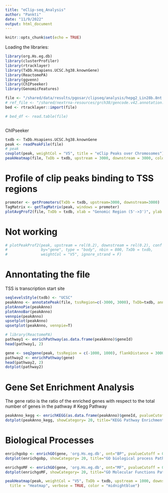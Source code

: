 ```yaml
---
title: "eClip-seq_Analysis"
author: "Pankti"
date: "11/9/2022"
output: html_document
---
```


```r
knitr::opts_chunk$set(echo = TRUE)
```

Loading the libraries:
```r
library(org.Hs.eg.db)
library(clusterProfiler)
library(rtracklayer)
library(TxDb.Hsapiens.UCSC.hg38.knownGene)
library(ReactomePA)
library(ggvenn)
library(ChIPseeker)
library(GenomicFeatures)
```


```r
file <- "/shared/data/results/pgosar/clipseq/analysis/hepg2_Lin28b.8nt.peaks.bed"
# ref_file <- "/shared/nextrna-resources/grch38/gencode.v42.annotation.sorted.gtf" # Not using this
bed <- rtracklayer::import(file)
```


```r
# bed_df <- read.table(file)
```


```r

```

ChIPseeker
```r
txdb <- TxDb.Hsapiens.UCSC.hg38.knownGene
peak <- readPeakFile(file)
# peak
covplot(peak, weightCol = "V5", title = "eClip Peaks over Chromosomes") #works
peakHeatmap(file, TxDb = txdb, upstream = 3000, downstream = 3000, color="red") #works Not very significant though
```

# Profile of clip peaks binding to TSS regions
```r
promoter <- getPromoters(TxDb = txdb, upstream=3000, downstream=3000)
TagMatrix <- getTagMatrix(peak, windows = promoter)
plotAvgProf2(file, TxDb = txdb, xlab = "Genomic Region (5'->3')", ylab = "Read count frequency", upstream=3000, downstream=3000, conf=0.95) #works
```
# Not working
```r
# plotPeakProf2(peak, upstream = rel(0.2), downstream = rel(0.2), conf = 0.95,
#               by="gene", type = "body", nbin = 800, TxDb = txdb,
#               weightCol = "V5", ignore_strand = F)
```

# Annontating the file
TSS is transcription start site
``` r
seqlevelsStyle(txdb) <- "UCSC"
peakAnno <- annotatePeak(file, tssRegion=c(-3000, 3000), TxDb=txdb, annoDb="org.Hs.eg.db")
plotAnnoPie(peakAnno)
plotAnnoBar(peakAnno)
vennpie(peakAnno)
upsetplot(peakAnno)
upsetplot(peakAnno, vennpie=T)
```


``` r
# library(ReactomePA)
pathway1 <- enrichPathway(as.data.frame(peakAnno)$geneId)
head(pathway1, 2)
```


``` r
gene <- seq2gene(peak, tssRegion = c(-1000, 1000), flankDistance = 3000, TxDb = txdb)
pathway2 <- enrichPathway(gene)
head(pathway2, 2)
dotplot(pathway2)
```
# Gene Set Enrichment Analysis
The gene ratio is the ratio of the enriched genes with respect to the total number of genes in the pathway
# Kegg Pathway
``` r
peakAnno_kegg <- enrichKEGG(as.data.frame(peakAnno)$geneId, pvalueCutoff = 0.05, pAdjustMethod = "BH")
dotplot(peakAnno_kegg, showCategory= 20, title="KEGG Pathway Enrichment Analysis")
```

# Biological Processes
``` r
enrichgobp <- enrichGO(gene, 'org.Hs.eg.db', ont="BP", pvalueCutoff = 0.05, pAdjustMethod = "BH", readable = T)
dotplot(enrichgobp, showCategory= 20, title="GO biological process Pathway Enrichment Analysis")
```


``` r
enrichgoMF <- enrichGO(gene, 'org.Hs.eg.db', ont="MF", pvalueCutoff = 0.05, pAdjustMethod = "BH", readable = T)
dotplot(enrichgoMF, showCategory= 20, title="GO Molecular Functions Pathway Enrichment Analysis")
```


``` r
peakHeatmap(peak, weightCol = "V5", TxDb = txdb, upstream = 1000, downstream = 1000,
  title = "Heatmap", verbose = TRUE, color = "midnightblue")
```


``` r

```


``` r

```


``` r

```
